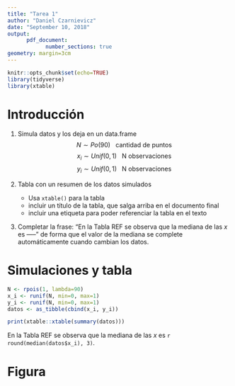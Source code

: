 ```yaml
---
title: "Tarea 1"
author: "Daniel Czarnievicz"
date: "September 10, 2018"
output: 
      pdf_document:
            number_sections: true
geometry: margin=3cm
---
```


```r
knitr::opts_chunk$set(echo=TRUE)
library(tidyverse)
library(xtable)
```

# Introducción

1. Simula datos y los deja en un data.frame  
$$N \sim Po(90) \:\:\: \text{cantidad de puntos}$$
$$x_i \sim Unif(0, \, 1) \:\:\: \text{N observaciones}$$
$$y_i \sim Unif(0, \, 1) \:\:\: \text{N observaciones}$$

2. Tabla con un resumen de los datos simulados  
      - Usa `xtable()` para la tabla  
      - incluir un título de la tabla, que salga arriba en el documento final  
      - incluir una etiqueta para poder referenciar la tabla en el texto  

3. Completar la frase: “En la Tabla REF se observa que la mediana de las $x$ es —–”
de forma que el valor de la mediana se complete automáticamente cuando cambian
los datos.


# Simulaciones y tabla

```r
N <- rpois(1, lambda=90)
x_i <- runif(N, min=0, max=1)
y_i <- runif(N, min=0, max=1)
datos <- as_tibble(cbind(x_i, y_i))
```

```r
print(xtable::xtable(summary(datos)))
```

En la Tabla REF se observa que la mediana de las $x$ es `r round(median(datos$x_i), 3)`.

# Figura

